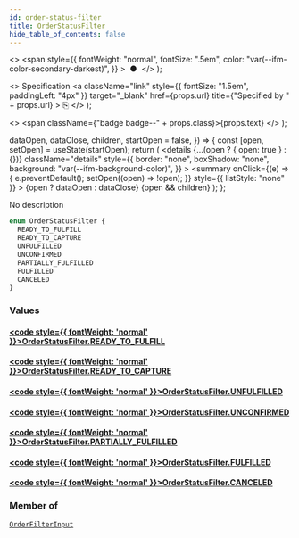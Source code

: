 ```yaml
---
id: order-status-filter
title: OrderStatusFilter
hide_table_of_contents: false
---
```


  <>
    <span
      style={{
        fontWeight: "normal",
        fontSize: ".5em",
        color: "var(--ifm-color-secondary-darkest)",
      }}
    >
      &nbsp;●&nbsp;
    </span>
  </>
);

  <>
    Specification
    <a
      className="link"
      style={{ fontSize: "1.5em", paddingLeft: "4px" }}
      target="\_blank"
      href={props.url}
      title={"Specified by " + props.url}
    >
      ⎘
    </a>
  </>
);

  <>
    <span className={"badge badge--" + props.class}>{props.text}</span>
  </>
);


  dataOpen,
  dataClose,
  children,
  startOpen = false,
}) => {
  const [open, setOpen] = useState(startOpen);
  return (
    <details
      {...(open ? { open: true } : {})}
      className="details"
      style={{
        border: "none",
        boxShadow: "none",
        background: "var(--ifm-background-color)",
      }}
    >
      <summary
        onClick={(e) => {
          e.preventDefault();
          setOpen((open) => !open);
        }}
        style={{ listStyle: "none" }}
      >
        {open ? dataOpen : dataClose}
      </summary>
      {open && children}
    </details>
  );
};

No description

```graphql
enum OrderStatusFilter {
  READY_TO_FULFILL
  READY_TO_CAPTURE
  UNFULFILLED
  UNCONFIRMED
  PARTIALLY_FULFILLED
  FULFILLED
  CANCELED
}
```

### Values

#### [<code style={{ fontWeight: 'normal' }}>OrderStatusFilter.<b>READY_TO_FULFILL</b></code>](#)

>

#### [<code style={{ fontWeight: 'normal' }}>OrderStatusFilter.<b>READY_TO_CAPTURE</b></code>](#)

>

#### [<code style={{ fontWeight: 'normal' }}>OrderStatusFilter.<b>UNFULFILLED</b></code>](#)

>

#### [<code style={{ fontWeight: 'normal' }}>OrderStatusFilter.<b>UNCONFIRMED</b></code>](#)

>

#### [<code style={{ fontWeight: 'normal' }}>OrderStatusFilter.<b>PARTIALLY_FULFILLED</b></code>](#)

>

#### [<code style={{ fontWeight: 'normal' }}>OrderStatusFilter.<b>FULFILLED</b></code>](#)

>

#### [<code style={{ fontWeight: 'normal' }}>OrderStatusFilter.<b>CANCELED</b></code>](#)

>

### Member of

[`OrderFilterInput`](../../../api-reference/orders/inputs/order-filter-input) <Badge class="secondary" text="input"/>
